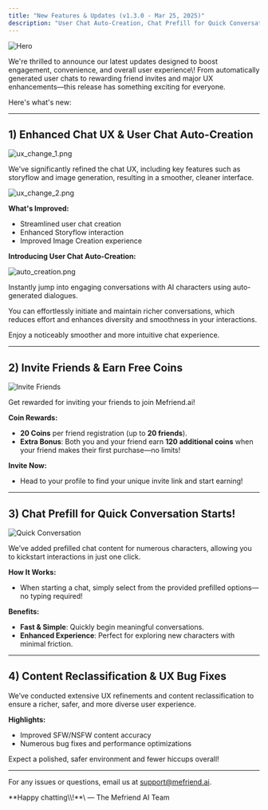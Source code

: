 ```yaml
---
title: "New Features & Updates (v1.3.0 - Mar 25, 2025)"
description: "User Chat Auto-Creation, Chat Prefill for Quick Conversation Starts, Invite Friends & Earn Free Coins,  Enhanced Chat UX,Content Reclassification & UX Bug Fixes, and more!"
---
```


<img
  className="block"
  src="/images/changelog/2025_03_25/thumbnail.png"
  alt="Hero"
/>

We're thrilled to announce our latest updates designed to boost engagement, convenience, and overall user experience\\! From automatically generated user chats to rewarding friend invites and major UX enhancements—this release has something exciting for everyone.

Here's what's new:

---

## 1) Enhanced Chat UX & User Chat Auto-Creation

![ux_change_1.png](/images/changelog/2025_03_25/ux_change_1.png)

We've significantly refined the chat UX, including key features such as storyflow and image generation, resulting in a smoother, cleaner interface.

![ux_change_2.png](/images/changelog/2025_03_25/ux_change_2.png)

**What's Improved:**

- Streamlined user chat creation
- Enhanced Storyflow interaction
- Improved Image Creation experience

**Introducing User Chat Auto-Creation:**

![auto_creation.png](/images/changelog/2025_03_25/auto_creation.png)

Instantly jump into engaging conversations with AI characters using auto-generated dialogues.

You can effortlessly initiate and maintain richer conversations, which reduces effort and enhances diversity and smoothness in your interactions.

Enjoy a noticeably smoother and more intuitive chat experience.

---

## 2) Invite Friends & Earn Free Coins

<img
  className="block"
  src="/images/changelog/2025_03_25/invite_friends.png"
  alt="Invite Friends"
/>

Get rewarded for inviting your friends to join Mefriend.ai!

**Coin Rewards:**

- **20 Coins** per friend registration (up to **20 friends**).
- **Extra Bonus**: Both you and your friend earn **120 additional coins** when your friend makes their first purchase—no limits!

**Invite Now:**

- Head to your profile to find your unique invite link and start earning!

---

## 3) Chat Prefill for Quick Conversation Starts!

<img
  className="block"
  src="/images/changelog/2025_03_25/quick_conversation.png"
  alt="Quick Conversation"
/>

We’ve added prefilled chat content for numerous characters, allowing you to kickstart interactions in just one click.

**How It Works:**

- When starting a chat, simply select from the provided prefilled options—no typing required!

**Benefits:**

- **Fast & Simple**: Quickly begin meaningful conversations.
- **Enhanced Experience**: Perfect for exploring new characters with minimal friction.

---

## 4) Content Reclassification & UX Bug Fixes

We’ve conducted extensive UX refinements and content reclassification to ensure a richer, safer, and more diverse user experience.

**Highlights:**

- Improved SFW/NSFW content accuracy
- Numerous bug fixes and performance optimizations

Expect a polished, safer environment and fewer hiccups overall!

---

For any issues or questions, email us at [support@mefriend.ai](mailto:support@mefriend.ai).

<Note>
  **Happy chatting\\!**\
  — The Mefriend AI Team
</Note>